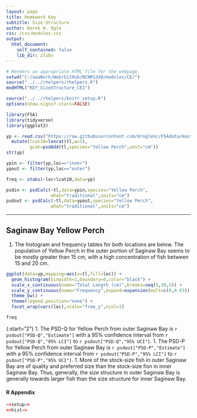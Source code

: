 ```yaml
---
layout: page
title: Homework Key
subtitle: Size-Structure
author: Derek H. Ogle
css: /css/modules.css
output:
  html_document:
    self_contained: false
    lib_dir: zlibs
---
```


```r
# Renders an appropriate HTML file for the webpage
setwd("C:/aaaWork/Web/GitHub/NCNRS349/modules/CE/")
source("../../rhelpers/rhelpers.R")
modHTML("KEY_SizeStructure_CE1")
```

```r
source("../../rhelpers/knitr_setup.R")
options(show.signif.stars=FALSE)
```
```r
library(FSA)
library(tidyverse)
library(ggplot2)

yp <- read.csv("https://raw.githubusercontent.com/droglenc/FSAdata/master/data-raw/YPerchSB1.csv") %>%
  mutate(lcat10=lencat(tl,w=1),
         gcat=psdAdd(tl,species="Yellow Perch",unit="cm"))
str(yp)

ypin <- filter(yp,loc=="inner")
ypout <- filter(yp,loc=="outer")

freq <- xtabs(~loc+lcat10,data=yp)

psdin <- psdCalc(~tl,data=ypin,species="Yellow Perch",
                 what="traditional",units="cm")
psdout <- psdCalc(~tl,data=ypout,species="Yellow Perch",
                 what="traditional",units="cm")
```

----

## Saginaw Bay Yellow Perch
1. The histogram and frequency tables for both locations are below. The population of Yellow Perch in the outer portion of Saginaw Bay seems to be mostly greater than 15 cm, with a high concentration of fish between 15 and 20 cm.
```r
ggplot(data=yp,mapping=aes(x=tl,fill=loc)) +
  geom_histogram(binwidth=1,boundary=0,color="black") +
  scale_x_continuous(name="Total Length (cm)",breaks=seq(5,30,5)) +
  scale_y_continuous(name="Frequency",expand=expansion(mult=c(0,0.03))) +
  theme_bw() +
  theme(legend.position="none") +
  facet_wrap(vars(loc),scale="free_y",ncol=1)
```
```r
freq
```

{:start="2"}
1. The PSD-Q for Yellow Perch from outer Saginaw Bay is `r psdout["PSD-Q","Estimate"]` with a 95% confidence interval from `r psdout["PSD-Q","95% LCI"]` to `r psdout["PSD-Q","95% UCI"]`.
1. The PSD-P for Yellow Perch from outer Saginaw Bay is `r psdout["PSD-P","Estimate"]` with a 95% confidence interval from `r psdout["PSD-P","95% LCI"]` to `r psdout["PSD-P","95% UCI"]`.
1. More of the stock-size fish in outer Saginaw Bay are of quality and preferred size than the stock-size fisn in inner Saginaw Bay. Thus, generally, the size structure in outer Saginaw Bay is generally towards larger fish than the size structure for inner Saginaw Bay.

#### R Appendix
```r
<<setup>>
<<hist>>
```
